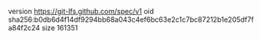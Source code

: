 version https://git-lfs.github.com/spec/v1
oid sha256:b0db6d4f14df9294bb68a043c4ef6bc63e2c1c7bc87212b1e205df7fa84f2c24
size 161351
